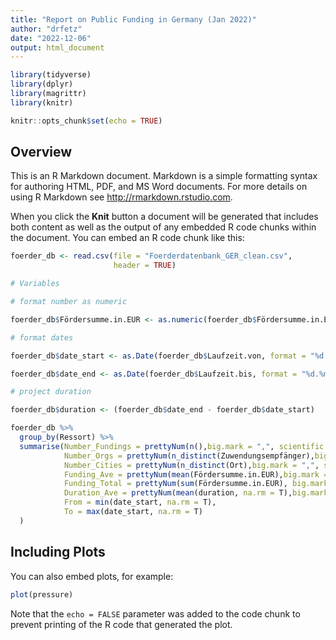 ```yaml
---
title: "Report on Public Funding in Germany (Jan 2022)"
author: "drfetz"
date: "2022-12-06"
output: html_document
---
```


```r
library(tidyverse)
library(dplyr)
library(magrittr)
library(knitr)
```

```r
knitr::opts_chunk$set(echo = TRUE)
```

## Overview

This is an R Markdown document. Markdown is a simple formatting syntax for authoring HTML, PDF, and MS Word documents. For more details on using R Markdown see <http://rmarkdown.rstudio.com>.

When you click the **Knit** button a document will be generated that includes both content as well as the output of any embedded R code chunks within the document. You can embed an R code chunk like this:

```r
foerder_db <- read.csv(file = "Foerderdatenbank_GER_clean.csv", 
                       header = TRUE)

```

```r
# Variables

# format number as numeric

foerder_db$Fördersumme.in.EUR <- as.numeric(foerder_db$Fördersumme.in.EUR)

# format dates

foerder_db$date_start <- as.Date(foerder_db$Laufzeit.von, format = "%d.%m.%y")

foerder_db$date_end <- as.Date(foerder_db$Laufzeit.bis, format = "%d.%m.%y")

# project duration

foerder_db$duration <- (foerder_db$date_end - foerder_db$date_start)
```


```r

foerder_db %>%
  group_by(Ressort) %>%
  summarise(Number_Fundings = prettyNum(n(),big.mark = ",", scientific = F),
            Number_Orgs = prettyNum(n_distinct(Zuwendungsempfänger),big.mark = ",", scientific = F),
            Number_Cities = prettyNum(n_distinct(Ort),big.mark = ",", scientific = F),
            Funding_Ave = prettyNum(mean(Fördersumme.in.EUR),big.mark = ",", scientific = F),
            Funding_Total = prettyNum(sum(Fördersumme.in.EUR), big.mark = ",", scientific = F),
            Duration_Ave = prettyNum(mean(duration, na.rm = T),big.mark = ",", scientific = F),
            From = min(date_start, na.rm = T),
            To = max(date_start, na.rm = T)
  )
```

## Including Plots

You can also embed plots, for example:

```r
plot(pressure)
```

Note that the `echo = FALSE` parameter was added to the code chunk to prevent printing of the R code that generated the plot.
